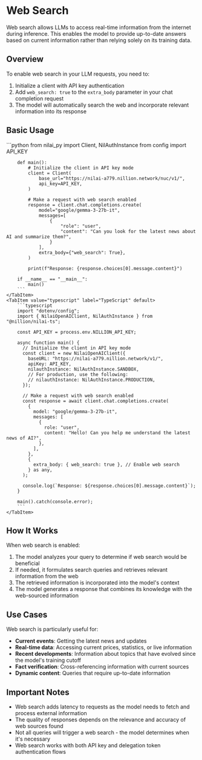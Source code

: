 
# Web Search

Web search allows LLMs to access real-time information from the internet during inference. This enables the model to provide up-to-date answers based on current information rather than relying solely on its training data.

## Overview

To enable web search in your LLM requests, you need to:

1. Initialize a client with API key authentication
2. Add `web_search: true` to the `extra_body` parameter in your chat completion request
3. The model will automatically search the web and incorporate relevant information into its response

## Basic Usage

<Tabs>
    <TabItem value="python" label="Python">
        ```python
        from nilai_py import Client, NilAuthInstance
        from config import API_KEY

        def main():
            # Initialize the client in API key mode
            client = Client(
                base_url="https://nilai-a779.nillion.network/nuc/v1/",
                api_key=API_KEY,
            )

            # Make a request with web search enabled
            response = client.chat.completions.create(
                model="google/gemma-3-27b-it",
                messages=[
                    {
                        "role": "user",
                        "content": "Can you look for the latest news about AI and summarize them?",
                    }
                ],
                extra_body={"web_search": True},
            )

            print(f"Response: {response.choices[0].message.content}")

        if __name__ == "__main__":
            main()
        ```
    </TabItem>
    <TabItem value="typescript" label="TypeScript" default>
        ```typescript
        import "dotenv/config";
        import { NilaiOpenAIClient, NilAuthInstance } from "@nillion/nilai-ts";

        const API_KEY = process.env.NILLION_API_KEY;

        async function main() {
          // Initialize the client in API key mode
          const client = new NilaiOpenAIClient({
            baseURL: "https://nilai-a779.nillion.network/v1/",
            apiKey: API_KEY,
            nilauthInstance: NilAuthInstance.SANDBOX,
            // For production, use the following:
            // nilauthInstance: NilAuthInstance.PRODUCTION,
          });

          // Make a request with web search enabled
          const response = await client.chat.completions.create(
            {
              model: "google/gemma-3-27b-it",
              messages: [
                {
                  role: "user",
                  content: "Hello! Can you help me understand the latest news of AI?",
                },
              ],
            },
            {
              extra_body: { web_search: true }, // Enable web search
            } as any,
          );

          console.log(`Response: ${response.choices[0].message.content}`);
        }

        main().catch(console.error);
        ```
    </TabItem>
</Tabs>

## How It Works

When web search is enabled:

1. The model analyzes your query to determine if web search would be beneficial
2. If needed, it formulates search queries and retrieves relevant information from the web
3. The retrieved information is incorporated into the model's context
4. The model generates a response that combines its knowledge with the web-sourced information

## Use Cases

Web search is particularly useful for:

- **Current events**: Getting the latest news and updates
- **Real-time data**: Accessing current prices, statistics, or live information
- **Recent developments**: Information about topics that have evolved since the model's training cutoff
- **Fact verification**: Cross-referencing information with current sources
- **Dynamic content**: Queries that require up-to-date information

## Important Notes

- Web search adds latency to requests as the model needs to fetch and process external information
- The quality of responses depends on the relevance and accuracy of web sources found
- Not all queries will trigger a web search - the model determines when it's necessary
- Web search works with both API key and delegation token authentication flows
